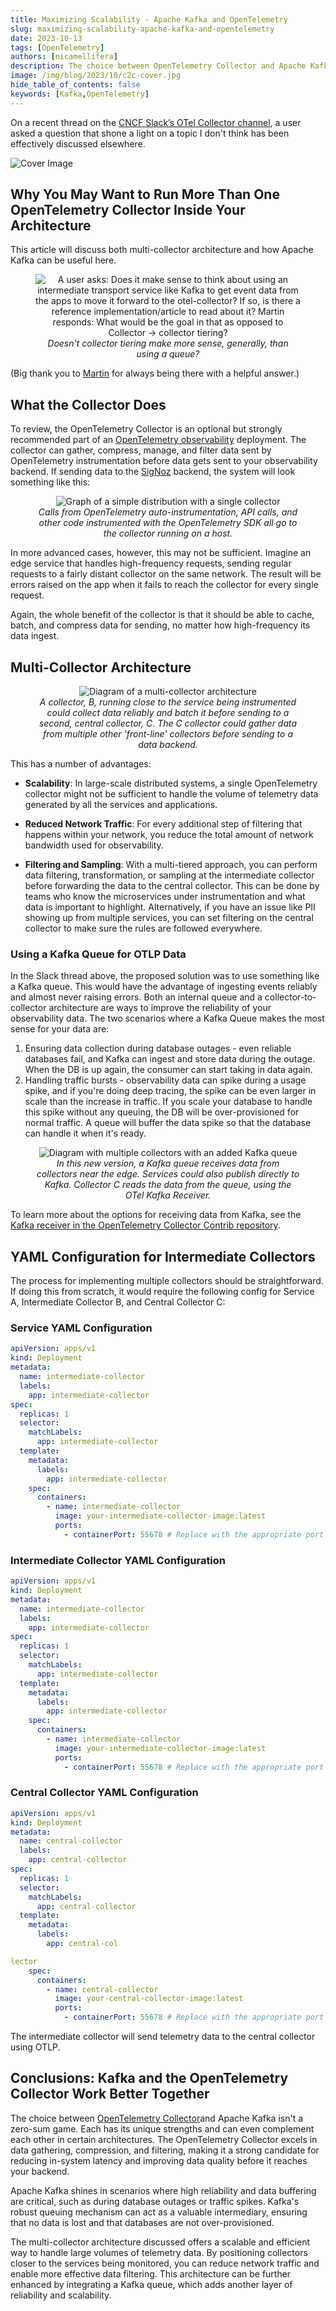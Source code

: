 ```yaml
---
title: Maximizing Scalability - Apache Kafka and OpenTelemetry
slug: maximizing-scalability-apache-kafka-and-opentelemetry
date: 2023-10-13
tags: [OpenTelemetry]
authors: [nicamellifera]
description: The choice between OpenTelemetry Collector and Apache Kafka isn't a zero-sum game. Each has its unique strengths and can even complement each other in certain architectures. The OpenTelemetry Collector excels in data gathering, compression, and filtering, making it a strong candidate for reducing in-system latency and improving data quality before it reaches your backend.
image: /img/blog/2023/10/c2c-cover.jpg
hide_table_of_contents: false
keywords: [Kafka,OpenTelemetry]
---
```

On a recent thread on the [CNCF Slack’s OTel Collector channel](https://slack.cncf.io/), a user asked a question that shone a light on a topic I don't think has been effectively discussed elsewhere.



![Cover Image](/img/blog/2023/10/c2c-cover.webp)

## Why You May Want to Run More Than One OpenTelemetry Collector Inside Your Architecture

This article will discuss both multi-collector architecture and how Apache Kafka can be useful here.

<figure data-zoomable align='center'>
    <img src="/img/blog/2023/10/c2c-1.webp" alt="A user asks: Does it make sense to think about using an intermediate transport service like Kafka to get event data from the apps to move it forward to the otel-collector? If so, is there a reference implementation/article to read about it? Martin responds: What would be the goal in that as opposed to Collector -> collector tiering?"/>
    <figcaption><i>Doesn't collector tiering make more sense, generally, than using a queue?</i></figcaption>
</figure>

(Big thank you to [Martin](https://www.linkedin.com/in/martin-thwaites-ab445120) for always being there with a helpful answer.)

## What the Collector Does

To review, the OpenTelemetry Collector is an optional but strongly recommended part of an [OpenTelemetry observability](https://signoz.io/blog/opentelemetry-use-cases/) deployment. The collector can gather, compress, manage, and filter data sent by OpenTelemetry instrumentation before data gets sent to your observability backend. If sending data to the [SigNoz](https://signoz.io/docs/introduction/) backend, the system will look something like this:

<figure data-zoomable align='center'>
    <img src="/img/blog/2023/10/c2c-2.webp" alt="Graph of a simple distribution with a single collector"/>
    <figcaption><i>Calls from OpenTelemetry auto-instrumentation, API calls, and other code instrumented with the OpenTelemetry SDK all go to the collector running on a host.</i></figcaption>
</figure>

In more advanced cases, however, this may not be sufficient. Imagine an edge service that handles high-frequency requests, sending regular requests to a fairly distant collector on the same network. The result will be errors raised on the app when it fails to reach the collector for every single request.

Again, the whole benefit of the collector is that it should be able to cache, batch, and compress data for sending, no matter how high-frequency its data ingest.

## Multi-Collector Architecture

<figure data-zoomable align='center'>
    <img src="/img/blog/2023/10/c2c-3.webp" alt="Diagram of a multi-collector architecture"/>
    <figcaption><i>A collector, B, running close to the service being instrumented could collect data reliably and batch it before sending to a second, central collector, C. The C collector could gather data from multiple other 'front-line' collectors before sending to a data backend.</i></figcaption>
</figure>

This has a number of advantages:

- **Scalability**: In large-scale distributed systems, a single OpenTelemetry collector might not be sufficient to handle the volume of telemetry data generated by all the services and applications.
- **Reduced Network Traffic**: For every additional step of filtering that happens within your network, you reduce the total amount of network bandwidth used for observability.

- **Filtering and Sampling**: With a multi-tiered approach, you can perform data filtering, transformation, or sampling at the intermediate collector before forwarding the data to the central collector. This can be done by teams who know the microservices under instrumentation and what data is important to highlight. Alternatively, if you have an issue like PII showing up from multiple services, you can set filtering on the central collector to make sure the rules are followed everywhere.

### Using a Kafka Queue for OTLP Data

In the Slack thread above, the proposed solution was to use something like a Kafka queue. This would have the advantage of ingesting events reliably and almost never raising errors. Both an internal queue and a collector-to-collector architecture are ways to improve the reliability of your observability data. The two scenarios where a Kafka Queue makes the most sense for your data are:

1. Ensuring data collection during database outages - even reliable databases fail, and Kafka can ingest and store data during the outage. When the DB is up again, the consumer can start taking in data again.
2. Handling traffic bursts - observability data can spike during a usage spike, and if you're doing deep tracing, the spike can be even larger in scale than the increase in traffic. If you scale your database to handle this spike without any queuing, the DB will be over-provisioned for normal traffic. A queue will buffer the data spike so that the database can handle it when it's ready.

<figure data-zoomable align='center'>
    <img src="/img/blog/2023/10/c2c-4.webp" alt="Diagram with multiple collectors with an added Kafka queue"/>
    <figcaption><i>In this new version, a Kafka queue receives data from collectors near the edge. Services could also publish directly to Kafka. Collector C reads the data from the queue, using the OTel Kafka Receiver.</i></figcaption>
</figure>

To learn more about the options for receiving data from Kafka, see the [Kafka receiver in the OpenTelemetry Collector Contrib repository](https://cloud-native.slack.com/archives/C01N6P7KR6W/p1690203259803679).

## YAML Configuration for Intermediate Collectors

The process for implementing multiple collectors should be straightforward. If doing this from scratch, it would require the following config for Service A, Intermediate Collector B, and Central Collector C:

### Service YAML Configuration

```yaml
apiVersion: apps/v1
kind: Deployment
metadata:
  name: intermediate-collector
  labels:
    app: intermediate-collector
spec:
  replicas: 1
  selector:
    matchLabels:
      app: intermediate-collector
  template:
    metadata:
      labels:
        app: intermediate-collector
    spec:
      containers:
        - name: intermediate-collector
          image: your-intermediate-collector-image:latest
          ports:
            - containerPort: 55678 # Replace with the appropriate port number
```

### Intermediate Collector YAML Configuration

```yaml
apiVersion: apps/v1
kind: Deployment
metadata:
  name: intermediate-collector
  labels:
    app: intermediate-collector
spec:
  replicas: 1
  selector:
    matchLabels:
      app: intermediate-collector
  template:
    metadata:
      labels:
        app: intermediate-collector
    spec:
      containers:
        - name: intermediate-collector
          image: your-intermediate-collector-image:latest
          ports:
            - containerPort: 55678 # Replace with the appropriate port number
```

### Central Collector YAML Configuration

```yaml
apiVersion: apps/v1
kind: Deployment
metadata:
  name: central-collector
  labels:
    app: central-collector
spec:
  replicas: 1
  selector:
    matchLabels:
      app: central-collector
  template:
    metadata:
      labels:
        app: central-col

lector
    spec:
      containers:
        - name: central-collector
          image: your-central-collector-image:latest
          ports:
            - containerPort: 55678 # Replace with the appropriate port number
```

The intermediate collector will send telemetry data to the central collector using OTLP.

## Conclusions: Kafka and the OpenTelemetry Collector Work Better Together

The choice between [OpenTelemetry Collector](https://signoz.io/blog/opentelemetry-collector-complete-guide/)and Apache Kafka isn't a zero-sum game. Each has its unique strengths and can even complement each other in certain architectures. The OpenTelemetry Collector excels in data gathering, compression, and filtering, making it a strong candidate for reducing in-system latency and improving data quality before it reaches your backend.

Apache Kafka shines in scenarios where high reliability and data buffering are critical, such as during database outages or traffic spikes. Kafka's robust queuing mechanism can act as a valuable intermediary, ensuring that no data is lost and that databases are not over-provisioned.

The multi-collector architecture discussed offers a scalable and efficient way to handle large volumes of telemetry data. By positioning collectors closer to the services being monitored, you can reduce network traffic and enable more effective data filtering. This architecture can be further enhanced by integrating a Kafka queue, which adds another layer of reliability and scalability.
